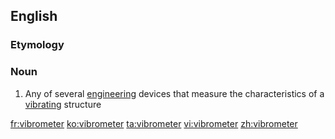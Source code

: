 ==English==

===Etymology===
{{confix|vibro|meter|lang=en}}

===Noun===
{{en-noun}}

# Any of several [[engineering]] devices that measure the characteristics of a [[vibrate|vibrating]] structure

[[fr:vibrometer]]
[[ko:vibrometer]]
[[ta:vibrometer]]
[[vi:vibrometer]]
[[zh:vibrometer]]
